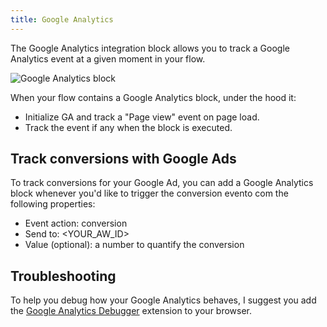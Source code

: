 ```yaml
---
title: Google Analytics
---
```


The Google Analytics integration block allows you to track a Google Analytics event at a given moment in your flow.

<Frame>
  <img src="/images/blocks/integrations/ga.png" alt="Google Analytics block" />
</Frame>

When your flow contains a Google Analytics block, under the hood it:

- Initialize GA and track a "Page view" event on page load.
- Track the event if any when the block is executed.

## Track conversions with Google Ads

To track conversions for your Google Ad, you can add a Google Analytics block whenever you'd like to trigger the conversion evento com the following properties:

- Event action: conversion
- Send to: \<YOUR_AW_ID\>
- Value (optional): a number to quantify the conversion

## Troubleshooting

To help you debug how your Google Analytics behaves, I suggest you add the [Google Analytics Debugger](https://chrome.google.com/webstore/detail/google-analytics-debugger/jnkmfdileelhofjcijamephohjechhna) extension to your browser.
